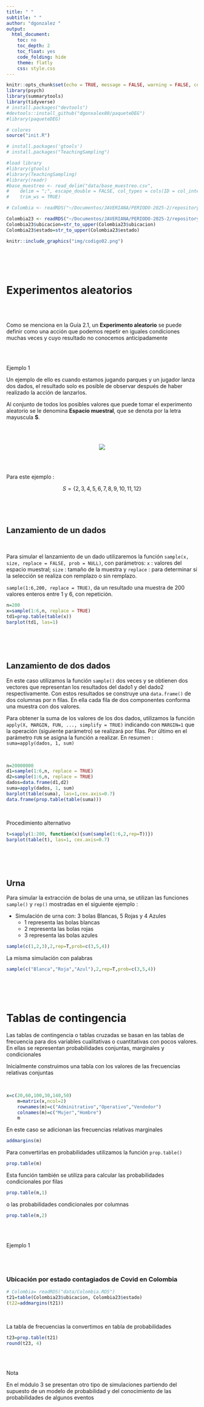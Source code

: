 ```yaml
---
title: " "  
subtitle: " " 
author: "dgonzalez "
output:
  html_document:
    toc: no
    toc_depth: 2
    toc_float: yes
    code_folding: hide
    theme: flatly
    css: style.css
---     
```


```r
knitr::opts_chunk$set(echo = TRUE, message = FALSE, warning = FALSE, comment = NA)
library(psych)
library(summarytools)
library(tidyverse)
# install.packages("devtools")
#devtools::install_github("dgonxalex80/paqueteDEG")
#library(paqueteDEG)

# colores
source("init.R")

# install.packages('gtools')
# install.packages("TeachingSampling")

#load library
#library(gtools)
#library(TeachingSampling)
#library(readr)
#base_muestreo <- read_delim("data/base_muestreo.csv", 
#    delim = ";", escape_double = FALSE, col_types = cols(ID = col_integer()), 
#    trim_ws = TRUE)

# Colombia <- readRDS("~/Documentos/JAVERIANA/PERIODO-2025-2/repository/300MAE005H/data/Colombia.RDS")

Colombia23 <- readRDS("~/Documentos/JAVERIANA/PERIODO-2025-2/repository/300MAE005H/data/Colombia23.RDS")
Colombia23$ubicacion=str_to_upper(Colombia23$ubicacion)
Colombia23$estado=str_to_upper(Colombia23$estado)

```

```r
knitr::include_graphics("img/codigo02.png")
```



<br/><br/><br/>

# **Experimentos aleatorios**

<br/><br/>

Como se menciona en la Guía 2.1, un **Experimento aleatorio** se puede definir como una acción que podemos repetir en iguales condiciones muchas veces y cuyo resultado no conocemos anticipadamente

<br/><br/>

<div class="box1 with-label">
<div class="label">Ejemplo 1</div>

Un ejemplo de ello es cuando estamos jugando parques y un jugador lanza dos dados, el resultado solo es posible de observar después de haber realizado la acción de lanzarlos. 

Al conjunto de todos los posibles valores que puede tomar el experimento aleatorio se le denomina **Espacio muestral**, que se denota por la letra mayuscula **S**.

</div>

</br></br>

<center>
![](img/dados.gif)
</center>

<br/></br>

Para este ejemplo :

$$S=\{ 2,3,4,5,6,7,8,9,10,11,12 \}$$
</br></br><br/>

## **Lanzamiento de un dados**

</br>

Para simular el lanzamiento de un dado utilizaremos la función `sample(x, size, replace = FALSE, prob = NULL)`, con parámetros: `x` : valores del espacio muestral; `size` : tamaño de la muestra y `replace` : para determinar si la selección se realiza con remplazo o sin remplazo.

`sample(1:6,200, replace = TRUE)`, da un resultado una muestra de 200 valores enteros entre 1 y 6, con repetición.

```r
n=200
x=sample(1:6,n, replace = TRUE)
td1=prop.table(table(x))
barplot(td1, las=1)
```


</br></br><br/>

## **Lanzamiento de dos dados**

En este caso utilizamos la función `sample()` dos veces y se obtienen dos vectores que representan los resultados del dado1 y del dado2 respectivamente. Con estos resultados se construye una `data.frame()` de dos columnas por n filas. En ella cada fila de dos componentes conforma una muestra con dos valores.

Para obtener la suma de los valores de los dos dados, utilizamos la función `apply(X, MARGIN, FUN, ..., simplify = TRUE)`
indicando con `MARGIN=1` que la operación (siguiente parámetro) se realizará por filas. Por último en el parámetro `FUN` se asigna la función a realizar. En resumen : `suma=apply(dados, 1, sum)`

</br>

```r
n=20000000
d1=sample(1:6,n, replace = TRUE)
d2=sample(1:6,n, replace = TRUE)
dados=data.frame(d1,d2)
suma=apply(dados, 1, sum)
barplot(table(suma), las=1,cex.axis=0.7)
data.frame(prop.table(table(suma)))

```

</br>

Procedimiento alternativo

```r
t=sapply(1:200, function(x){sum(sample(1:6,2,rep=T))})
barplot(table(t), las=1, cex.axis=0.7)
```


</br></br><br/>

##  **Urna** 

Para simular la extracción de bolas de una urna, se utilizan las funciones `sample()` y `rep()` mostradas en el siguiente ejemplo :

+  Simulación de urna con:  3 bolas Blancas, 5 Rojas y 4 Azules
    + 1 representa las bolas blancas
    + 2 representa las bolas rojas
    + 3 representa las bolas azules

```r
sample(c(1,2,3),2,rep=T,prob=c(3,5,4))
```

La misma simulación con palabras

```r
sample(c("Blanca","Roja","Azul"),2,rep=T,prob=c(3,5,4))
```
 

</br></br><br/>

# **Tablas de contingencia**

Las tablas de contingencia o tablas cruzadas se basan en las tablas de frecuencia para dos variables cualitativas o cuantitativas con pocos valores. En ellas se representan probabilidades conjuntas, marginales y condicionales

Inicialmente construimos una tabla con los valores de las frecuencias relativas conjuntas

</br>

```r
x=c(20,60,100,30,140,50)
	m=matrix(x,ncol=2)
	rownames(m)=c("Adminitrativo","Operativo","Vendedor")
	colnames(m)=c("Mujer","Hombre")
	m
```

En este caso se adicionan las frecuencias relativas marginales

```r
addmargins(m)
```

Para convertirlas en probabilidades utilizamos la función `prop.table()`

```r
prop.table(m)
```

Esta función también se utiliza para calcular las probabilidades condicionales por filas

```r
prop.table(m,1)
```

o las probabilidades condicionales por columnas

```r
prop.table(m,2)
```

<br/><br/>

<div class="box1 with-label">
<div class="label">Ejemplo 1</div>
<br/><br/>

### Ubicación por estado contagiados de Covid en Colombia

```r
# Colombia= readRDS("data/Colombia.RDS")
t21=table(Colombia23$ubicacion, Colombia23$estado)
(t22=addmargins(t21))

```

<br/>

La tabla de frecuencias la convertimos en tabla de probabilidades

```r
t23=prop.table(t21)
round(t23, 4)
```


</div>

<br/><br/>

<div class="box3 with-label">
<div class="label">Nota</div>

En el módulo 3 se presentan otro tipo de simulaciones partiendo del supuesto de un modelo de probabilidad y del conocimiento de las probabilidades de algunos eventos


</div>



